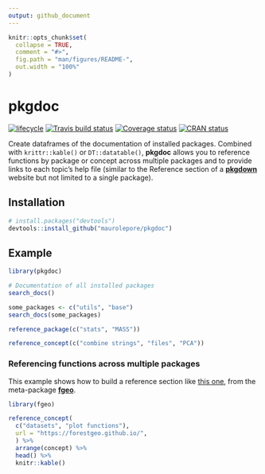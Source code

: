 ```yaml
---
output: github_document
---
```


<!-- README.md is generated from README.Rmd. Please edit that file -->

```r
knitr::opts_chunk$set(
  collapse = TRUE,
  comment = "#>",
  fig.path = "man/figures/README-",
  out.width = "100%"
)
```
# pkgdoc

[![lifecycle](https://img.shields.io/badge/lifecycle-experimental-orange.svg)](https://www.tidyverse.org/lifecycle/#experimental)
[![Travis build status](https://travis-ci.org/maurolepore/pkgdoc.svg?branch=master)](https://travis-ci.org/maurolepore/pkgdoc)
[![Coverage status](https://coveralls.io/repos/github/maurolepore/pkgdoc/badge.svg)](https://coveralls.io/r/maurolepore/pkgdoc?branch=master)
[![CRAN status](https://www.r-pkg.org/badges/version/pkgdoc)](https://cran.r-project.org/package=pkgdoc)

Create dataframes of the documentation of installed packages. Combined with `krittr::kable()` or `DT::datatable()`, __pkgdoc__ allows you to reference functions by package or concept across multiple packages and to provide links to each topic's help file (similar to the Reference section of a [__pkgdown__](https://pkgdown.r-lib.org/) website but not limited to a single package).

## Installation

``` r
# install.packages("devtools")
devtools::install_github("maurolepore/pkgdoc")
```

## Example

```r
library(pkgdoc)
```

```r
# Documentation of all installed packages
search_docs()

some_packages <- c("utils", "base")
search_docs(some_packages)
```

```r
reference_package(c("stats", "MASS"))

reference_concept(c("combine strings", "files", "PCA"))
```

### Referencing functions across multiple packages

This example shows how to build a reference section like [this one](https://forestgeo.github.io/fgeo/articles/siteonly/reference.html), from the  meta-package [__fgeo__](https://forestgeo.github.io/fgeo/index.html).

```r
library(fgeo)

reference_concept(
  c("datasets", "plot functions"),
  url = "https://forestgeo.github.io/",
  ) %>% 
  arrange(concept) %>%
  head() %>% 
  knitr::kable()
```

